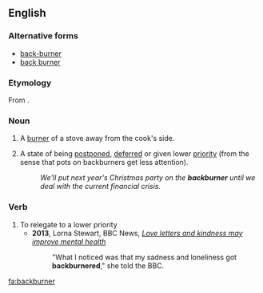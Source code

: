 ==English==

===Alternative forms===
* [[back-burner]]
* [[back burner]]

===Etymology===
From {{compound|back|burner}}.

===Noun===
{{en-noun|~}}

# {{context|countable|lang=en}} A [[burner]] of a stove away from the cook's side.
# {{context|uncountable|lang=en}} A state of being [[postpone]]d, [[defer]]red or given lower [[priority]] (from the sense that pots on backburners get less attention).
#: ''We'll put next year's Christmas party on the '''backburner''' until we deal with the current financial crisis.''

===Verb===
{{en-verb}}

# To relegate to a lower priority
#*'''2013''', Lorna Stewart, BBC News, ''[http://www.bbc.co.uk/news/health-21900202 Love letters and kindness may improve mental health]''
#*:"What I noticed was that my sadness and loneliness got '''backburnered'''," she told the BBC.

[[fa:backburner]]